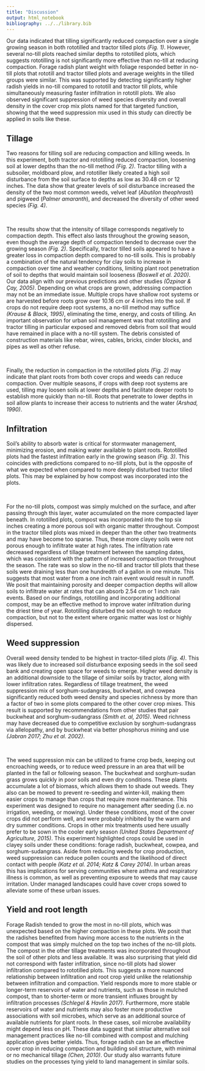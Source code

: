 ```yaml
---
title: "Discussion"
output: html_notebook
bibliography: ../../library.bib
---
```



Our data indicated that tilling significantly reduced compaction over a single growing season in both rototilled and tractor tilled plots *(Fig. 1)*.
However, several no-till plots reached similar depths to rototilled plots, which suggests rototilling is not significantly more effective than no-till at reducing compaction. 
Forage radish plant weight with foliage responded better in no-till plots that rototill and tractor tilled plots and average weights in the tilled groups were similar. 
This was supported by detecting significantly higher radish yields in no-till compared to rototill and tractor till plots, while simultaneously measuring faster infiltration in rototill plots. 
We also observed significant suppression of weed species diversity and overall density in the cover crop mix plots named for that targeted function, showing that the weed suppression mix used in this study can directly be applied in soils like these.


## Tillage


Two reasons for tilling soil are reducing compaction and killing weeds. 
In this experiment, both tractor and rototilling reduced compaction, loosening soil at lower depths than the no-till method *(Fig. 2)*. 
Tractor tilling with a subsoiler, moldboard plow, and rototiller likely created a high soil disturbance from the soil surface to depths as low as 30.48 cm or 12 inches. 
The data show that greater levels of soil disturbance increased the density of the two most common weeds, velvet leaf (*Abutilon theophrasti*) and pigweed (*Palmer amaranth*), and decreased the diversity of other weed species *(Fig. 4)*.

\

The results show that the intensity of tillage corresponds negatively to compaction depth. 
This effect also lasts throughout the growing season, even though the average depth of compaction tended to decrease over the growing season *(Fig. 2)*. 
Specifically, tractor tilled soils appeared to have a greater loss in compaction depth compared to no-till soils. 
This is probably a combination of the natural tendency for clay soils to increase in compaction over time and weather conditions, limiting plant root penetration of soil to depths that would maintain soil looseness *(Boswell et al. 2020)*. 
Our data align with our previous predictions and other studies *(Özpinar & Çay, 2005)*.
Depending on what crops are grown, addressing compaction may not be an immediate issue. 
Multiple crops have shallow root systems or are harvested before roots grow over 10.16 cm or 4 inches into the soil. 
If crops do not require deep root systems, a no-till method may suffice *(Krause & Black, 1995)*, eliminating the time, energy, and costs of tilling. 
An important observation for urban soil management was that rototilling and tractor tilling in particular exposed and removed debris from soil that would have remained in place with a no-till system. 
The debris consisted of construction materials like rebar, wires, cables, bricks, cinder blocks, and pipes as well as other refuse. 

\

Finally, the reduction in compaction in the rototilled plots *(Fig. 2)* may indicate that plant roots from both cover crops and weeds can reduce compaction. 
Over multiple seasons, if crops with deep root systems are used, tilling may loosen soils at lower depths and facilitate deeper roots to establish more quickly than no-till. 
Roots that penetrate to lower depths in soil allow plants to increase their access to nutrients and the water *(Arshad, 1990)*.


## Infiltration


Soil’s ability to absorb water is critical for stormwater management, minimizing erosion, and making water available to plant roots. 
Rototilled plots had the fastest infiltration early in the growing season *(Fig. 3)*. 
This coincides with predictions compared to no-till plots, but is the opposite of what we expected when compared to more deeply disturbed tractor tilled plots. 
This may be explained by how compost was incorporated into the plots.

\

For the no-till plots, compost was simply mulched on the surface, and after passing through this layer, water accumulated on the more compacted layer beneath. 
In rototilled plots, compost was incorporated into the top six inches creating a more porous soil with organic matter throughout. 
Compost in the tractor tilled plots was mixed in deeper than the other two treatments and may have become too sparse. 
Thus, these more clayey soils were not porous enough to infiltrate water at high rates. 
The infiltration rate decreased regardless of tillage treatment between the sampling dates, which was consistent with the pattern of increased compaction throughout the season. 
The rate was so slow in the no-till and tractor till plots that these soils were draining  less than one hundredth of a gallon in one minute. 
This suggests that most water from a one inch rain event would result in runoff. 
We posit that maintaining porosity and deeper compaction depths will allow soils to infiltrate water at rates that can absorb 2.54 cm or 1 inch rain events. 
Based on our findings, rototilling and incorporating additional compost, may be an effective method to improve water infiltration during the driest time of year. 
Rototilling disturbed the soil enough to reduce compaction, but not to the extent where organic matter was lost or highly dispersed.


## Weed suppression


Overall weed density tended to be highest in tractor-tilled plots *(Fig. 4)*. 
This was likely due to increased soil disturbance exposing seeds in the soil seed bank and creating open space for weeds to emerge. 
Higher weed density is an additional downside to the tillage of similar soils by tractor, along with lower infiltration rates. 
Regardless of tillage treatment, the weed suppression mix of sorghum-sudangrass, buckwheat, and cowpea significantly reduced both weed density and species richness by more than a factor of two in some plots compared to the other cover crop mixes. 
This result is supported by recommendations from other studies that pair buckwheat and sorghum-sudangrass *(Smith et. al, 2015)*. 
Weed richness may have decreased due to competitive exclusion by sorghum-sudangrass via allelopathy, and by buckwheat via better phosphorus mining and use *(Jabran 2017; Zhu et al. 2002)*.

\

The weed suppression mix can be utilized to frame crop beds, keeping out encroaching weeds, or to reduce weed pressure in an area that will be planted in the fall or following season. 
The buckwheat and sorghum-sudan grass grows quickly in poor soils and even dry conditions. 
These plants accumulate a lot of biomass, which allows them to shade out weeds. 
They also can be mowed to prevent re-seeding and winter-kill, making them easier crops to manage than crops that require more maintenance. 
This experiment was designed to require no management after seeding (i.e. no irrigation, weeding, or mowing). 
Under these conditions, most of the cover crops did not perform well, and were probably inhibited by the warm and dry summer conditions. 
Crops in other mix treatments used here usually prefer to be sown in the cooler early season *(United States Department of Agriculture, 2015)*. 
This experiment highlighted crops could be used in clayey soils under these conditions: forage radish, buckwheat, cowpea, and sorghum-sudangrass. 
Aside from reducing weeds for crop production, weed suppression can reduce pollen counts and the likelihood of direct contact with people *(Katz et al. 2014; Katz & Carey 2014)*. 
In urban areas this has implications for serving communities where asthma and respiratory illness is common, as well as preventing exposure to weeds that may cause irritation. 
Under managed landscapes could have cover crops sowed to alleviate some of these urban issues. 


## Yield and root length


Forage Radish tended to grow the most in no-till plots, which was unexpected based on the higher compaction in these plots. 
We posit that the radishes benefited from having more access to the nutrients in the compost that was simply mulched on the top two inches of the no-till plots. 
The compost in the other tillage treatments was incorporated throughout the soil of other plots and less available. 
It was also surprising that yield did not correspond with faster infiltration, since no-till plots had slower infiltration compared to rototilled plots. 
This suggests a more nuanced relationship between infiltration and root crop yield unlike the relationship between infiltration and compaction. 
Yield responds more to more stable or longer-term reservoirs of water and nutrients, such as those in mulched compost, than to shorter-term or more transient influxes brought by infiltration processes *(Schlegel & Havlin 2017)*. 
Furthermore, more stable reservoirs of water and nutrients may also foster more productive associations with soil microbes, which serve as an additional source of available nutrients for plant roots. 
In these cases, soil microbe availability might depend less on pH. 
These data suggest that similar alternative soil management practices like no-till combined with compost and mulching application gives better yields. 
Thus, forage radish can be an effective cover crop in reducing compaction and building soil structure, with minimal or no mechanical tillage *(Chen, 2010)*. 
Our study also warrants future studies on the processes tying yield to land management in similar soils.

